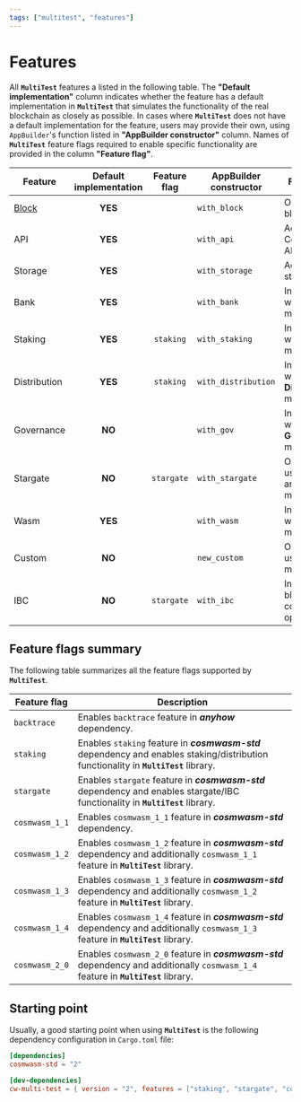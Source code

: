 ```yaml
---
tags: ["multitest", "features"]
---
```


# Features

All **`MultiTest`** features a listed in the following table. The **"Default implementation"**
column indicates whether the feature has a default implementation in **`MultiTest`** that simulates
the functionality of the real blockchain as closely as possible. In cases where **`MultiTest`** does
not have a default implementation for the feature, users may provide their own, using `AppBuilder`'s
function listed in **"AppBuilder constructor"** column. Names of **`MultiTest`** feature flags
required to enable specific functionality are provided in the column **"Feature flag"**.

| Feature         | Default<br/>implementation | Feature<br/>flag | AppBuilder<br/>constructor | Functionality                                      |
| --------------- | :------------------------: | :--------------: | -------------------------- | -------------------------------------------------- |
| [Block](blocks) |          **YES**           |                  | `with_block`               | Operations on blocks.                              |
| API             |          **YES**           |                  | `with_api`                 | Access to CosmWasm API.                            |
| Storage         |          **YES**           |                  | `with_storage`             | Access to storage.                                 |
| Bank            |          **YES**           |                  | `with_bank`                | Interactions with **Bank** module.                 |
| Staking         |          **YES**           |    `staking`     | `with_staking`             | Interactions with **Staking** module.              |
| Distribution    |          **YES**           |    `staking`     | `with_distribution`        | Interactions with **Distribution** module.         |
| Governance      |           **NO**           |                  | `with_gov`                 | Interactions with **Governance** module.           |
| Stargate        |           **NO**           |    `stargate`    | `with_stargate`            | Operations using `Stargate` and/or `Any` messages. |
| Wasm            |          **YES**           |                  | `with_wasm`                | Interactions with **Wasm** module.                 |
| Custom          |           **NO**           |                  | `new_custom`               | Operations using custom module.                    |
| IBC             |           **NO**           |    `stargate`    | `with_ibc`                 | Inter-blockchain communication operations.         |

## Feature flags summary

The following table summarizes all the feature flags supported by **`MultiTest`**.

| Feature flag   | Description                                                                                                                           |
| -------------- | ------------------------------------------------------------------------------------------------------------------------------------- |
| `backtrace`    | Enables `backtrace` feature in _**anyhow**_ dependency.                                                                               |
| `staking`      | Enables `staking` feature in _**cosmwasm-std**_ dependency and enables staking/distribution functionality in **`MultiTest`** library. |
| `stargate`     | Enables `stargate` feature in _**cosmwasm-std**_ dependency and enables stargate/IBC functionality in **`MultiTest`** library.        |
| `cosmwasm_1_1` | Enables `cosmwasm_1_1` feature in _**cosmwasm-std**_ dependency.                                                                      |
| `cosmwasm_1_2` | Enables `cosmwasm_1_2` feature in _**cosmwasm-std**_ dependency and additionally `cosmwasm_1_1` feature in **`MultiTest`** library.   |
| `cosmwasm_1_3` | Enables `cosmwasm_1_3` feature in _**cosmwasm-std**_ dependency and additionally `cosmwasm_1_2` feature in **`MultiTest`** library.   |
| `cosmwasm_1_4` | Enables `cosmwasm_1_4` feature in _**cosmwasm-std**_ dependency and additionally `cosmwasm_1_3` feature in **`MultiTest`** library.   |
| `cosmwasm_2_0` | Enables `cosmwasm_2_0` feature in _**cosmwasm-std**_ dependency and additionally `cosmwasm_1_4` feature in **`MultiTest`** library.   |

## Starting point

Usually, a good starting point when using **`MultiTest`** is the following dependency configuration
in `Cargo.toml` file:

```toml
[dependencies]
cosmwasm-std = "2"

[dev-dependencies]
cw-multi-test = { version = "2", features = ["staking", "stargate", "cosmwasm_2_0"] }
```
